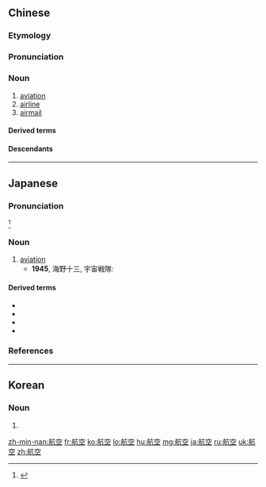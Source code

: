==Chinese==
{{zh-forms}}

===Etymology===
{{rfe|zh}}

===Pronunciation===
{{zh-pron
|m=hángkōng
|ma=Zh-hángkong.ogg
|c=hong4 hung1
|h=pfs=hòng-khûng
|mn=hâng-khong
|cat=n
}}

===Noun===
{{zh-noun}}

# [[aviation]]
# [[airline]]
# [[airmail]]

====Derived terms====
{{zh-der|航空兵|航空港|航空公司|航空母艦|航空器|航空攝影|航空信|航空郵件|民用航空|無人航空載具|意大利航空}}

====Descendants====
{{CJKV||こうくう|항공|hàng không}}

{{zh-cat|Elementary}}

----

==Japanese==
{{ja-kanjitab|こう|くう|yomi=o}}

===Pronunciation===
{{ja-accent-common|h|こ|うくう}}<ref>{{R:NHK Hatsuon}}</ref>

===Noun===
{{ja-noun|こうくう|hhira=かうくう}}

# [[aviation]]
#* '''1945''', 海野十三, 宇宙戦隊:
#*: {{ja-usex|今日の'''航空'''戦隊は、やがて「宇宙戦隊」の時代にかわっていくことでしょう。|^こんにち の '''こうくう''' せんたい は、 やがて 「うちゅう せんたい」 の じだい に かわって いく こと でしょう。|Maybe before long the air squadron of today will be replaced with a "space squadron" of tomorrow.}}

====Derived terms====
* {{ja-r|航空便|gloss=[[airmail]]|こうくうびん}}
* {{ja-r|航空郵便|gloss=[[airmail]]|こうくうゆうびん}}
* {{ja-r|航空機|gloss=[[aircraft]]|こうくうき}}
* {{ja-r|航空母艦|gloss=[[aircraft carrier]]|こうくうぼかん}}

===References===
<references/>

----

==Korean==
{{ko-hanjatab}}

===Noun===
{{ko-noun|hangeul=항공}}

# {{hanja form of|항공|aviation}}

[[zh-min-nan:航空]]
[[fr:航空]]
[[ko:航空]]
[[lo:航空]]
[[hu:航空]]
[[mg:航空]]
[[ja:航空]]
[[ru:航空]]
[[uk:航空]]
[[zh:航空]]